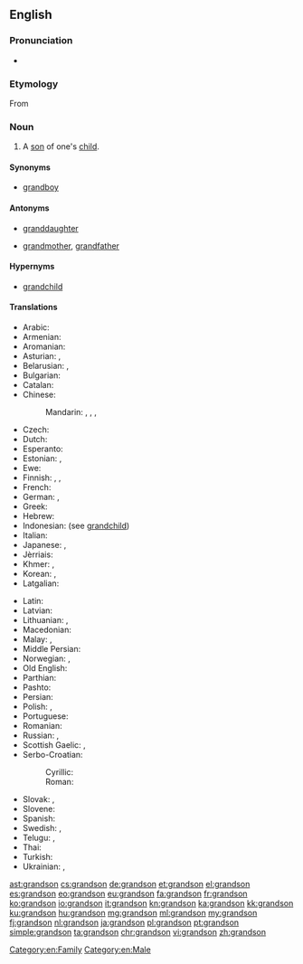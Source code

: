 {{wikipedia|dab=grandson}}
==English==

===Pronunciation===
* {{audio|en-us-grandson.ogg|Audio (US)}}

===Etymology===
From {{prefix|grand|son}}

===Noun===
{{en-noun}}

# A [[son]] of one's [[child]].

====Synonyms====
* [[grandboy]]

====Antonyms====
* {{qualifier|with regard to gender}} [[granddaughter]]
* {{qualifier|with regard to ancestry}} [[grandmother]], [[grandfather]]

====Hypernyms====
* [[grandchild]]

====Translations====
{{trans-top|son of one's child}}
* Arabic: {{t-|ar|حفيد|m|tr=ḥafīd}}
* Armenian: {{t-|hy|թոռ|tr=t'oṙ}}
* Aromanian: {{t-|rup|nipot|m}}
* Asturian: {{t+|ast|ñetu|m}}, {{t+|ast|nietu|m}}
* Belarusian: {{t|be|унук|m|tr=unúk|sc=Cyrl}}, {{t|be|ўнук|m|tr=ŭnuk|sc=Cyrl}}
* Bulgarian: {{t|bg|внук|m|tr=vnuk|sc=Cyrl}}
* Catalan: {{t+|ca|nét|m}}
* Chinese:
*: Mandarin: {{t|cmn|孫子|sc=Hani}}, {{t|cmn|孙子|tr=sūnzi|sc=Hani}}, {{qualifier|daughter's son}} {{t|cmn|外孫|sc=Hani}}, {{t|cmn|外孙|tr=wàisūn|sc=Hani}}
* Czech: {{t+|cs|vnuk|m}}
* Dutch: {{t+|nl|kleinzoon|m}}
* Esperanto: {{t-|eo|nepo}}
* Estonian: {{t|et|pojapoeg}}, {{t|et|tütrepoeg}}
* Ewe: {{tø|ee|tɔgbuiyɔviŋutsu}}
* Finnish: {{t-|fi|pojanpoika}}, {{t-|fi|tyttärenpoika}}, {{t+|fi|lapsenlapsi}}
* French: {{t+|fr|petit-fils|m}}
* German: {{t-|de|Enkelsohn|m}}, {{t+|de|Enkel|m}}
* Greek: {{t+|el|εγγονός|m|tr=engonós}}
* Hebrew: {{t|he|נכד|m|tr=nekhed|alt=נֶכֶד|sc=Hebr}}
* Indonesian: (see [[grandchild]])
* Italian: {{t+|it|nipote|m}}
* Japanese: {{t+|ja|孫息子|tr=まごむすこ, magomusuko}}, {{t+|ja|孫|tr=まご, mago}} {{qualifier|grandchild}}
* Jèrriais: {{tø|roa-jer|p'tit-fis|m}}
* Khmer: {{t-|km|ចៅប្រុស|sc=Khmr|tr=chav proh}}, {{t-|km|នត្តាប្រុស|sc=Khmr|tr=noattaa proh}}
* Korean: {{t+|ko|손자|tr=sonja}}, {{t-|ko|외손자|tr=oesonja}} {{qualifier|daughter's son}}
* Latgalian: {{tø|ltg|unuks|m}}
{{trans-mid}}
* Latin: {{t+|la|nepos|m}}
* Latvian: {{t-|lv|mazdēls|m}}
* Lithuanian: {{t-|lt|vaikaitis|m}}, {{t-|lt|anūkas|m}}
* Macedonian: {{t-|mk|внук|m|tr=vnuk}}
* Malay: {{t-|ms|cucu lelaki}}, {{t-|ms|cucu}}
* Middle Persian: {{tø|pal|𐭭𐭯𐭩|tr=nab|sc=Phli}}
* Norwegian: {{t-|no|sønnesønn}} {{qualifier|son's son}}, {{t-|no|dattersønn}} {{qualifier|daughter's son}}
* Old English: {{t-|ang|sunsunu}}
* Parthian: {{tø|xpr|𐭐𐭅𐭇𐭓𐭉𐭐𐭅𐭇𐭓|tr=puhr-i-puhr|sc=Prti}} {{qualifier|son's son}}
* Pashto: {{t+|ps|لمسی|m|tr=lmasay}}
* Persian: {{t+|fa|نوه|tr=nave|sc=fa-Arab}}
* Polish: {{t+|pl|wnuk|m}}, {{t-|pl|wnuczek|m}} {{qualifier|little one}}
* Portuguese: {{t+|pt|neto|m}}
* Romanian: {{t-|ro|nepot}}
* Russian: {{t+|ru|внук|m|tr=vnuk}}, {{t+|ru|внучок|m|tr=vnučók}} {{qualifier|little one}}
* Scottish Gaelic: {{t+|gd|mac-mic|m}}, {{t-|gd|mac-ighne|m}} {{qualifier|daughter's son}}
* Serbo-Croatian:
*: Cyrillic: {{t-|sh|унук|m}}
*: Roman: {{t-|sh|unuk|m}}
* Slovak: {{t-|sk|vnuk|m}}, {{t|sk|vnuk|m}}
* Slovene: {{t+|sl|vnuk|m}}
* Spanish: {{t+|es|nieto|m}}
* Swedish: {{t+|sv|sonson|c}} {{qualifier|son's son}}, {{t+|sv|dotterson|c}} {{qualifier|daughter's son}}
* Telugu: {{t+|te|మనుమడు|tr=manumaḍu}}, {{t+|te|పౌత్రుడు|tr=pautruḍu}}
* Thai: {{t-|th|หลานชาย|tr=larn-chai}}
* Turkish: {{t-|tr|erkek torun}}
* Ukrainian: {{t|uk|онук|m|tr=onúk|sc=Cyrl}}, {{t|uk|внук|m|tr=vnuk|sc=Cyrl}}
{{trans-bottom}}

[[Category:en:Family]]
[[Category:en:Male]]

[[ast:grandson]]
[[cs:grandson]]
[[de:grandson]]
[[et:grandson]]
[[el:grandson]]
[[es:grandson]]
[[eo:grandson]]
[[eu:grandson]]
[[fa:grandson]]
[[fr:grandson]]
[[ko:grandson]]
[[io:grandson]]
[[it:grandson]]
[[kn:grandson]]
[[ka:grandson]]
[[kk:grandson]]
[[ku:grandson]]
[[hu:grandson]]
[[mg:grandson]]
[[ml:grandson]]
[[my:grandson]]
[[fj:grandson]]
[[nl:grandson]]
[[ja:grandson]]
[[pl:grandson]]
[[pt:grandson]]
[[simple:grandson]]
[[ta:grandson]]
[[chr:grandson]]
[[vi:grandson]]
[[zh:grandson]]